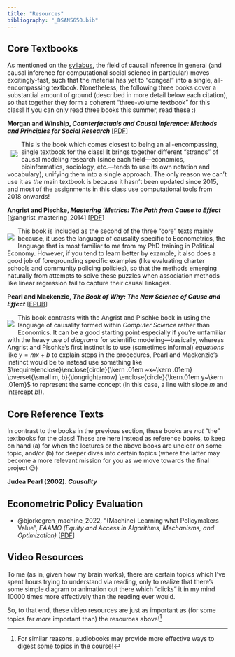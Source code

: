 ```yaml
---
title: "Resources"
bibliography: "_DSAN5650.bib"
---
```


## Core Textbooks

As mentioned on the [syllabus](./syllabus.qmd), the field of causal inference in general (and causal inference for computational social science in particular) moves excitingly-fast, such that the material has yet to "congeal" into a single, all-encompassing textbook. Nonetheless, the following three books cover a substantial amount of ground (described in more detail below each citation), so that together they form a coherent "three-volume textbook" for this class! If you can only read three books this summer, read these :)

::: {.callout-tip title="<i class='bi bi-1-circle'></i> @morgan_counterfactuals_2015" icon="false" appearance="default"}

**Morgan and Winship, *Counterfactuals and Causal Inference: Methods and Principles for Social Research*** \[[PDF](https://www.dropbox.com/scl/fi/rmuw9yw0gflg9wprufzu4/Counterfactuals-and-Causal-Inference.pdf?rlkey=gpzpuqgmzgsdwo18j22pl6yiw&dl=1)\]
    
::: {style="float: left; margin: 8px;"}
![]({{< placeholder 200 >}}){#placeholder}
:::

This is the book which comes closest to being an all-encompassing, single textbook for the class! It brings together different "strands" of causal modeling research (since each field---economics, bioinformatics, sociology, etc.---tends to use its own notation and vocabulary), unifying them into a single approach. The only reason we can't use it as *the* main textbook is because it hasn't been updated since 2015, and most of the assignments in this class use computational tools from 2018 onwards!

:::

:::: {.callout-tip title="<i class='bi bi-2-circle'></i> @angrist_mastering_2014" icon="false" appearance="default"}

**Angrist and Pischke, *Mastering 'Metrics: The Path from Cause to Effect*** [@angrist_mastering_2014] \[[PDF](https://www.dropbox.com/scl/fi/3xa9tfswmv1w8ez54prtk/Joshua-D.-Angrist-J-rn-Steffen-Pischke-Mastering-Metrics.pdf?rlkey=2w0ipphrgxrejd7ddkv1wd635&dl=1)\]

::: {style="float: left; margin-right: 8px;"}
![]({{< placeholder 200 >}}){#placeholder}
:::

This book is included as the second of the three "core" texts mainly because, it uses the language of causality specific to Econometrics, the language that is most familiar to me from my PhD training in Political Economy. However, if you tend to learn better by example, it also does a good job of foregrounding specific examples (like evaluating charter schools and community policing policies), so that the methods emerging naturally from attempts to solve these puzzles when association methods like linear regression fail to capture their causal linkages.

::::

::: {.callout-tip title="<i class='bi bi-3-circle'></i> @pearl_book_2018" icon="false" appearance="default"}

**Pearl and Mackenzie, *The Book of Why: The New Science of Cause and Effect*** \[[EPUB](https://www.dropbox.com/scl/fi/0r7kg7hwibztvfnby8vdg/The-Book-of-Why.epub?rlkey=czdiw5mku5uamjdiwyyzlpmdr&dl=1)\]

::: {style="float: left; margin-right: 8px;"}
![]({{< placeholder 200 >}}){#placeholder}
:::
    
This book contrasts with the Angrist and Pischke book in using the language of causality formed within *Computer Science* rather than Economics. It can be a good starting point especially if you're unfamiliar with the heavy use of *diagrams* for scientific modeling---basically, whereas Angrist and Pischke's first instinct is to use (sometimes informal) *equations* like $y = mx + b$ to explain steps in the procedures, Pearl and Mackenzie's instinct would be to instead use something like $\require{enclose}\enclose{circle}{\kern .01em ~x~\kern .01em} \overset{\small m, b}{\longrightarrow} \enclose{circle}{\kern.01em y~\kern .01em}$ to represent the same concept (in this case, a line with slope $m$ and intercept $b$!).

:::

## Core Reference Texts

In contrast to the books in the previous section, these books are *not* "the" textbooks for the class! These are here instead as reference books, to keep on hand (a) for when the lectures or the above books are unclear on some topic, and/or (b) for deeper dives into certain topics (where the latter may become a more relevant mission for you as we move towards the final project 😉)

**Judea Pearl (2002). *Causality***

## Econometric Policy Evaluation

* @bjorkegren_machine_2022, "(Machine) Learning what Policymakers Value", *EAAMO (Equity and Access in Algorithms, Mechanisms, and Optimization)* \[[PDF](https://www.jblumenstock.com/files/papers/bbk_2021_eaamo.pdf)\]

## Video Resources

To me (as in, given how my brain works), there are certain topics which I've spent hours trying to understand via reading, only to realize that there's some simple diagram or animation out there which "clicks" it in my mind 10000 times more effectively than the reading ever would.

So, to that end, these video resources are just as important as (for some topics far *more* important than) the resources above!^[For similar reasons, audiobooks may provide more effective ways to digest some topics in the course!]
